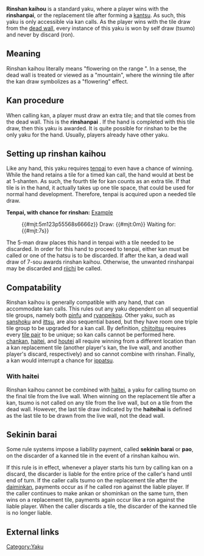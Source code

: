 {{Infobox yaku
|type        = Yaku
|kanji       = 嶺上開花
|english     = Dead wall draw
|value       = 1 han
|yakuSpeed   = Varies
|difficulty  = Hard
|yakuCombine = * All standard yaku, except [[chiitoitsu]], [[ippatsu]], [[pinfu]], [[chankan]], [[haitei]], and [[houtei]]
|gameExample = * [http://tenhou.net/0/?log=2014113013gm-0009-0000-c907cbb8&tw=3&ts=5 Rinshan only] 
* [http://tenhou.net/0/?log=2013060208gm-0009-7447-6d544712&tw=0&ts=5 Rinshan using ankan]
* [http://tenhou.net/0/?log=2008121721gm-00c1-0000-fcadb0d7&tw=3&ts=5 Rinshan after 3x kan]
* [http://tenhou.net/0/?log=2014010423gm-0009-8920-597b0b25&tw=4 Rinshan] [[Riichi|with riichi]]
* [http://tenhou.net/0/?log=2013122402gm-0009-7447-41811fff&tw=3&ts=1 Rinshan] on [[Abortive_draw#Suu_kaikan|fourth kan]]
<!-- no more examples; any additional gets added to the Talk Page -->
}}
'''Rinshan kaihou''' {{kana|嶺上開花}} is a standard yaku, where a player wins with the '''rinshanpai''', or the replacement tile after forming a [[kan|kantsu]].  As such, this yaku is only accessible via kan calls.  As the player wins with the tile draw from the [[dead wall]], every instance of this yaku is won by self draw (tsumo) and never by discard (ron).

== Meaning ==
Rinshan kaihou literally means "flowering {{kana|開花}} on the range {{kana|嶺上}}".  In a sense, the dead wall is treated or viewed as a "mountain", where the winning tile after the kan draw symbolizes as a "flowering" effect.

== Kan procedure ==
{{main|Kan}}

When calling kan, a player must draw an extra tile; and that tile comes from the dead wall.  This is the '''rinshanpai''' {{kana|嶺上牌}}.  If the hand is completed with this tile draw, then this yaku is awarded.  It is quite possible for rinshan to be the only yaku for the hand.  Usually, players already have other yaku.

== Setting up rinshan kaihou ==

Like any hand, this yaku requires [[tenpai]] to even have a chance of winning.  While the hand retains a tile for a timed kan call, the hand would at best be at 1-shanten.  As such, the fourth tile for kan counts as an extra tile.  If that tile is in the hand, it actually takes up one tile space, that could be used for normal hand development.  Therefore, tenpai is acquired upon a needed tile draw.

'''Tenpai, with chance for rinshan:''' [http://tenhou.net/0/?log=2013011715gm-0009-7447-0bef5c3f&tw=1&ts=10 Example]
: {{#mjt:5m123p55568s6666z}} Draw: {{#mjt:0m}}  Waiting for: {{#mjt:7s}}

The 5-man draw places this hand in tenpai with a tile needed to be discarded.  In order for this hand to proceed to tenpai, either kan must be called or one of the hatsu is to be discarded.  If after the kan, a dead wall draw of 7-sou awards rinshan kaihou.  Otherwise, the unwanted rinshanpai may be discarded and [[riichi]] be called.

== Compatability ==
{{main|Yaku compatability}}

{{Yaku compatibility table|RIN}}

Rinshan kaihou is generally compatible with any hand, that can accommodate kan calls.  This rules out any yaku dependent on all sequential tile groups, namely both [[pinfu]] and [[ryanpeikou]].  Other yaku, such as [[sanshoku]] and [[ittsu]], are also sequential based, but they have room one triple tile group to be upgraded for a kan call.  By definition, [[chiitoitsu]] requires every [[toitsu|tile pair]] to be unique; so kan calls cannot be performed here.  [[chankan]], [[haitei]], and [[houtei]] all require winning from a different location than a kan replacement tile (another player's kan, the live wall, and another player's discard, respectively) and so cannot combine with rinshan. Finally, a kan would interrupt a chance for [[ippatsu]].

=== With haitei ===

Rinshan kaihou cannot be combined with [[haitei]], a yaku for calling tsumo on the final tile from the live wall. When winning on the replacement tile after a kan, tsumo is not called on any tile from the live wall, but on a tile from the dead wall.  However, the last tile draw indicated by the '''haiteihai''' is defined as the last tile to be drawn from the live wall, not the dead wall.

== Sekinin barai ==

{{Main|Sekinin barai}}

Some rule systems impose a liability payment, called '''sekinin barai''' or '''pao''', on the discarder of a kanned tile in the event of a rinshan kaihou win.

If this rule is in effect, whenever a player starts his turn by calling kan on a discard, the discarder is liable for the entire price of the caller's hand until end of turn. If the caller calls tsumo on the replacement tile after the [[Kan#Daiminkan|daiminkan]], payments occur as if he called ron against the liable player. If the caller continues to make ankan or shominkan on the same turn, then wins on a replacement tile, payments again occur like a ron against the liable player. When the caller discards a tile, the discarder of the kanned tile is no longer liable.

==External links==
{{jpwiki|嶺上開花}}

[[Category:Yaku]]

{{navbox yaku}}